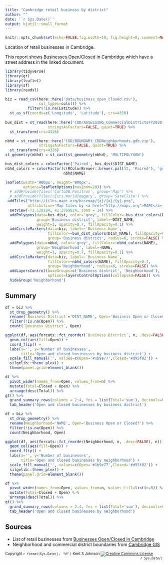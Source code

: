 ```yaml
---
title: "Cambridge retail business by district"
author: ""
date: '`r Sys.Date()`'
output: kjutil::small_format
---
```


```r
knitr::opts_chunk$set(echo=FALSE,fig.width=10, fig.height=8, comment=NA, warning=FALSE, message=FALSE)
```

Location of retail businesses in Cambridge.

This report shows 
[Businesses Open/Closed in Cambridge](https://app.smartsheet.com/b/publish?EQBCT=1ee01731e6654ed68cd4c083de72b707)
which have a street address in the linked document.

```r
library(tidyverse)
library(gt)
library(leaflet)
library(sf)
library(readxl)
```
```r
biz = read_csv(here::here('data/business_open_closed.csv'), 
               col_types=cols()) %>% 
          filter(!is.na(Latitude)) %>% 
  st_as_sf(coords=c('Longitude', 'Latitude'), crs=4326)
          
bus_dist = st_read(here::here('COD/ASSESSING_CommercialDistrictsFY2020.gdb.zip'),
                   stringsAsFactors=FALSE, quiet=TRUE) %>% 
  st_transform(crs=4326)

nbhd = st_read(here::here('COD/BOUNDARY_CDDNeighborhoods.gdb.zip'),
               stringsAsFactors=FALSE, quiet=TRUE) %>% 
  st_transform(crs=4326)
st_geometry(nbhd) = st_cast(st_geometry(nbhd), 'MULTIPOLYGON')
```

```r
bus_dist_colors = colorFactor('Paired', bus_dist$DIST_NAME)
nbhd_colors = colorFactor(c(RColorBrewer::brewer.pal(12, 'Paired'), 'gray'),
                          nbhd$NAME)

leaflet(width='900px', height='900px',
        options=leafletOptions(maxZoom=20)) %>%
  # addProviderTiles('CartoDB.Positron', group='Map') %>%
  # addProviderTiles('Esri.WorldImagery', group='Satellite') %>%
 addTiles("http://tiles.mapc.org/basemap/{z}/{x}/{y}.png",
          attribution='Map tiles by <a href="http://mapc.org">MAPC</a>, Data by <a href="http://www.mass.gov/mgis/">MassGIS</a>.') %>%
  setView(-71.128184, 42.3769824, zoom = 14) %>% 
  addPolygons(data=bus_dist, color='grey', fillColor=~bus_dist_colors(DIST_NAME), 
              group='Business district', label=~DIST_NAME,
              weight=1, opacity=0.7, fillOpacity=0.1) %>% 
  addCircleMarkers(data=biz, label=~`Business Name`,
                   fillColor=~bus_dist_colors(DIST_NAME), fillOpacity=0.7,
                   group='Business district', radius=6, stroke=FALSE) %>% 
  addPolygons(data=nbhd, color='grey', fillColor=~nbhd_colors(NAME), 
              group='Neighborhood', label=~NAME,
              weight=1, opacity=0.7, fillOpacity=0.1) %>% 
  addCircleMarkers(data=biz, label=~`Business Name`,
                   fillColor=~nbhd_colors(NAME), fillOpacity=0.7,
                   group='Neighborhood', radius=6, stroke=FALSE) %>% 
  addLayersControl(baseGroups=c('Business district', 'Neighborhood'),
                   options=layersControlOptions(collapsed=FALSE)) %>% 
  hideGroup('Neighborhood')
```

## Summary

```r
df = biz %>% 
  st_drop_geometry() %>% 
  rename(`Business District`='DIST_NAME', Open='Business Open or Closed?') %>% 
  filter(!is.na(Open)) %>% 
  count(`Business District`, Open)

ggplot(df, aes(forcats::fct_reorder(`Business District`, n, .desc=FALSE), n)) +
  geom_col(aes(fill=Open)) +
  coord_flip() +
  labs(x='', y='Number of businesses',
       title='Open and closed businesses by business district') +
  scale_fill_manual('', values=c(Open='#1b9e77',Closed='#d95f02')) +
  silgelib::theme_plex() +
  theme(panel.grid=element_blank())

df %>% 
  pivot_wider(names_from=Open, values_from=n) %>% 
  mutate(Total=Closed + Open) %>% 
  arrange(desc(Total)) %>% 
gt() %>%
  grand_summary_rows(columns = 2:4, fns = list(Total='sum'), decimals=0) %>% 
  tab_header('Open and closed businesses by business district')

df = biz %>% 
  st_drop_geometry() %>% 
  rename(Neighborhood='NAME', Open='Business Open or Closed?') %>% 
  filter(!is.na(Open)) %>% 
  count(Neighborhood, Open)

ggplot(df, aes(forcats::fct_reorder(Neighborhood, n, .desc=FALSE), n)) +
  geom_col(aes(fill=Open)) +
  coord_flip() +
  labs(x='', y='Number of businesses',
       title='Open and closed businesses by neighborhood') +
  scale_fill_manual('', values=c(Open='#1b9e77',Closed='#d95f02')) +
  silgelib::theme_plex() +
  theme(panel.grid=element_blank())

df %>% 
  pivot_wider(names_from=Open, values_from=n, values_fill=list(n=0)) %>% 
  mutate(Total=Closed + Open) %>% 
  arrange(desc(Total)) %>% 
gt() %>%
  grand_summary_rows(columns = 2:4, fns = list(Total='sum'), decimals=0) %>% 
  tab_header('Open and closed businesses by neighborhood')

```

## Sources

- List of retail businesses from 
  [Businesses Open/Closed in Cambridge](https://app.smartsheet.com/b/publish?EQBCT=1ee01731e6654ed68cd4c083de72b707)
- Neighborhood and commercial district boundaries from 
  [Cambridge GIS](http://gis.cambridgema.gov)

<small>Copyright `r format(Sys.Date(), '%Y')` Kent S Johnson
<a rel="license" href="http://creativecommons.org/licenses/by-nc-sa/4.0/">
  <img alt="Creative Commons License" style="border-width:0;vertical-align:middle;display:inline" 
  src="https://i.creativecommons.org/l/by-nc-sa/4.0/80x15.png" target="_blank"/></a>
  <span style='float:right;font-style: italic;'>`r Sys.Date()`</span></small>
